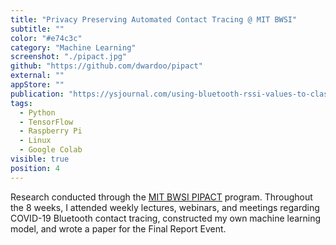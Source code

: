 ```yaml
---
title: "Privacy Preserving Automated Contact Tracing @ MIT BWSI"
subtitle: ""
color: "#e74c3c"
category: "Machine Learning"
screenshot: "./pipact.jpg"
github: "https://github.com/dwardoo/pipact"
external: ""
appStore: ""
publication: "https://ysjournal.com/using-bluetooth-rssi-values-to-classify-proximity-with-deep-neural-networks-for-covid-19-contact-tracing/"
tags:
  - Python
  - TensorFlow
  - Raspberry Pi
  - Linux
  - Google Colab
visible: true
position: 4
---
```


Research conducted through the <a target="_blank" href="https://beaverworks.ll.mit.edu/CMS/bw/pipact"><u>MIT BWSI PIPACT</u></a> program. Throughout the 8 weeks, I attended weekly lectures, webinars, and meetings regarding COVID-19 Bluetooth contact tracing, constructed my own machine learning model, and wrote a paper for the Final Report Event.
